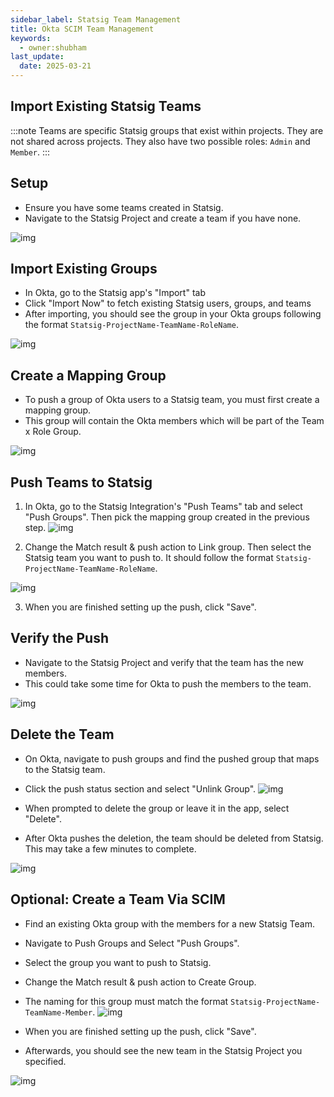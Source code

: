 ```yaml
---
sidebar_label: Statsig Team Management
title: Okta SCIM Team Management
keywords:
  - owner:shubham
last_update:
  date: 2025-03-21
---
```



## Import Existing Statsig Teams

:::note
Teams are specific Statsig groups that exist within projects. They are not shared across projects. They also have two possible roles: `Admin` and `Member`.
:::

## Setup
- Ensure you have some teams created in Statsig.
- Navigate to the Statsig Project and create a team if you have none.

![img](/img/okta_scim_steps/team_steps/step1-create-team.png)

## Import Existing Groups

- In Okta, go to the Statsig app's "Import" tab
- Click "Import Now" to fetch existing Statsig users, groups, and teams
- After importing, you should see the group in your Okta groups following the format `Statsig-ProjectName-TeamName-RoleName`.

![img](/img/okta_scim_steps/team_steps/step2-verify-import.png)

## Create a Mapping Group

- To push a group of Okta users to a Statsig team, you must first create a mapping group.
- This group will contain the Okta members which will be part of the Team x Role Group.

![img](/img/okta_scim_steps/team_steps/step3-create-mapping-group.png)

## Push Teams to Statsig

1. In Okta, go to the Statsig Integration's "Push Teams" tab and select "Push Groups". Then pick the mapping group created in the previous step.
   ![img](/img/okta_scim_steps/team_steps/step4-push-teams-1.png)

2. Change the Match result & push action to Link group. Then select the Statsig team you want to push to. It should follow the format `Statsig-ProjectName-TeamName-RoleName`.

![img](/img/okta_scim_steps/team_steps/step4-push-teams-2.png)

3. When you are finished setting up the push, click "Save".

## Verify the Push

- Navigate to the Statsig Project and verify that the team has the new members.
- This could take some time for Okta to push the members to the team.

![img](/img/okta_scim_steps/team_steps/step5-verify-push.png)


## Delete the Team

- On Okta, navigate to push groups and find the pushed group that maps to the Statsig team.
- Click the push status section and select "Unlink Group".
![img](/img/okta_scim_steps/team_steps/step6-delete-1.png)

- When prompted to delete the group or leave it in the app, select "Delete".
- After Okta pushes the deletion, the team should be deleted from Statsig. This may take a few minutes to complete.

![img](/img/okta_scim_steps/team_steps/step6-delete-2.png)

## Optional: Create a Team Via SCIM

- Find an existing Okta group with the members for a new Statsig Team.
- Navigate to Push Groups and Select "Push Groups".
- Select the group you want to push to Statsig.
- Change the Match result & push action to Create Group.
- The naming for this group must match the format `Statsig-ProjectName-TeamName-Member`.
![img](/img/okta_scim_steps/team_steps/step7-create-1.png)

- When you are finished setting up the push, click "Save".
- Afterwards, you should see the new team in the Statsig Project you specified.

![img](/img/okta_scim_steps/team_steps/step7-create-2.png)











